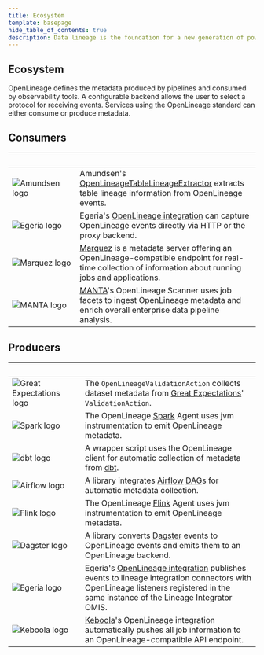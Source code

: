 ```yaml
---
title: Ecosystem
template: basepage
hide_table_of_contents: true
description: Data lineage is the foundation for a new generation of powerful, context-aware data tools and best practices. OpenLineage enables consistent collection of lineage metadata, creating a deeper understanding of how data is produced and used.
---
```

<div id="post-content" className="EcosystemPage boxed">

<div className="title px-4 py-12 text-center lg:py-14 lg:px-0">
    <h2 className="text-5xl text-color-1">
        Ecosystem
    </h2>
</div>

<div class="text-xl">OpenLineage defines the metadata produced by pipelines and consumed by observability tools. A configurable backend allows the user to select a protocol for receiving events. Services using the OpenLineage standard can either consume or produce metadata.</div>

<div class="text-center pt-8"><h2>Consumers</h2></div>

| <div class="pl-5">&nbsp;&nbsp;&nbsp;&nbsp;&nbsp;&nbsp;&nbsp;&nbsp;&nbsp;&nbsp;&nbsp;&nbsp;&nbsp;&nbsp;&nbsp;&nbsp;&nbsp;&nbsp;&nbsp;&nbsp;&nbsp;&nbsp;&nbsp;&nbsp;&nbsp;&nbsp;&nbsp;&nbsp;</div> | <div class="pl-5">&nbsp;</div> |
| ----------- | ----------- |
| <div class="py-5">![Amundsen logo](./images/amundsen_logo.svg)</div> | <div class="text-xl pl-5">Amundsen's <a href="https://www.amundsen.io/amundsen/databuilder/#openlineagetablelineageextractor">OpenLineageTableLineageExtractor</a> extracts table lineage information from OpenLineage events.</div> |
| <div class="py-5">![Egeria logo](./images/egeria_logo.svg)</div> | <div class="text-xl pl-5">Egeria's <a href="https://egeria-project.org/features/lineage-management/overview/#the-openlineage-standard">OpenLineage integration</a> can capture OpenLineage events directly via HTTP or the proxy backend.</div> |
| <div class="py-5">![Marquez logo](./images/mqz_logo.svg)</div> | <div class="text-xl pl-5"><a href="https://marquezproject.ai/">Marquez</a> is a metadata server offering an OpenLineage-compatible endpoint for real-time collection of information about running jobs and applications.</div> |
| <div class="py-5">![MANTA logo](./images/manta_logo_bkgd.svg)</div> | <div class="text-xl pl-5"><a href="https://getmanta.com/?utm_source=partner&utm_medium=referral&utm_campaign=OpenLineage">MANTA</a>'s OpenLineage Scanner uses job facets to ingest OpenLineage metadata and enrich overall enterprise data pipeline analysis.</div> |

<div class="text-center pt-8"><h2>Producers</h2></div>

| <div class="pl-5">&nbsp;&nbsp;&nbsp;&nbsp;&nbsp;&nbsp;&nbsp;&nbsp;&nbsp;&nbsp;&nbsp;&nbsp;&nbsp;&nbsp;&nbsp;&nbsp;&nbsp;&nbsp;&nbsp;&nbsp;&nbsp;&nbsp;&nbsp;&nbsp;&nbsp;&nbsp;&nbsp;&nbsp;&nbsp;</div> | <div class="pl-5">&nbsp;</div> |
| ----------- | ----------- |
| <div class="py-5">![Great Expectations logo](./images/GE_logo_bkgd_2-01.svg)</div> | <div class="text-xl pl-5">The `OpenLineageValidationAction` collects dataset metadata from [Great Expectations](https://greatexpectations.io/)' `ValidationAction`.</div> |
| <div class="py-5">![Spark logo](./images/spark_logo_bkgd_2.svg)</div> | <div class="text-xl pl-5">The OpenLineage [Spark](https://spark.apache.org/) Agent uses jvm instrumentation to emit OpenLineage metadata.</div> |
| <div class="py-5">![dbt logo](./images/dbt_logo_bkgd_2.svg)</div> | <div class="text-xl pl-5">A wrapper script uses the OpenLineage client for automatic collection of metadata from [dbt](https://www.getdbt.com/).</div> |
| <div class="py-5">![Airflow logo](./images/airflow_logo_bkgd_2.svg)</div> | <div class="text-xl pl-5">A library integrates [Airflow](https://github.com/OpenLineage/OpenLineage/blob/main/integration/airflow) [DAG](https://github.com/OpenLineage/OpenLineage/blob/main/integration/airflow)s for automatic metadata collection.</div> |
| <div class="py-5">![Flink logo](./images/flink-header-logo-corners-01.svg)</div> | <div class="text-xl pl-5">The OpenLineage [Flink](https://flink.apache.org/) Agent uses jvm instrumentation to emit OpenLineage metadata.</div> |
| <div class="py-5">![Dagster logo](./images/dagster_logo.svg)</div> | <div class="text-xl pl-5">A library converts [Dagster](https://dagster.io/) events to OpenLineage events and emits them to an OpenLineage backend.</div> |
| <div class="py-5">![Egeria logo](./images/egeria_logo.svg)</div> | <div class="text-xl pl-5">Egeria's <a href="https://egeria-project.org/features/lineage-management/overview/#the-openlineage-standard">OpenLineage integration</a> publishes events to lineage integration connectors with OpenLineage listeners registered in the same instance of the Lineage Integrator OMIS.</div> |
| <div class="py-5">![Keboola logo](./images/keboola_logo.svg)</div> | <div class="text-xl pl-5"><a href="https://www.keboola.com/">Keboola</a>'s OpenLineage integration automatically pushes all job information to an OpenLineage-compatible API endpoint.</div> |

<br></br><br></br>
</div>



<Footer />